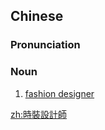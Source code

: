 {{also|时装设计师}}
==Chinese==
{{zh-forms|s=时装设计师|type=23}}

===Pronunciation===
{{zh-pron
|m=shízhuāng shèjìshī
|c=si4 zong1 cit3 gai3 si1
|cat=n
}}

===Noun===
{{zh-noun}}

# [[fashion designer]]

{{zh-cat|Occupations}}

[[zh:時裝設計師]]